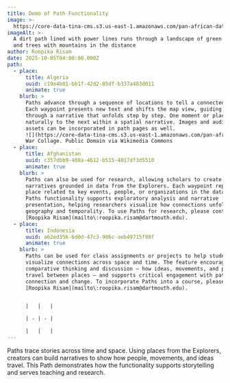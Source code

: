 ```yaml
---
title: Demo of Path Functionality
image: >-
  https://core-data-tina-cms.s3.us-east-1.amazonaws.com/pan-african-data-content/road-7350208_1280.jpg
imageAlt: >-
  A dirt path lined with power lines runs through a landscape of green plants
  and trees with mountains in the distance
author: Roopika Risam
date: 2025-10-05T04:00:00.000Z
path:
  - place:
      title: Algeria
      uuid: c19e4b01-bb1f-42d2-85df-b337a483d011
      animate: true
    blurb: >
      Paths advance through a sequence of locations to tell a connected story.
      Each waypoint presents new text and shifts the map view, guiding users
      through a narrative that unfolds step by step. One moment or place leads
      naturally to the next within a spatial narrative. Images and audio-visual
      assets can be incorporated in path pages as well.
      ![](https://core-data-tina-cms.s3.us-east-1.amazonaws.com/pan-african-data-content/Algerian_war_collage.jpg)Algerian
      War Collage. Public Domain via Wikimedia Commons
  - place:
      title: Afghanistan
      uuid: c357dbb9-408a-4612-b515-4017df3d5510
      animate: true
    blurb: >
      Paths can also be used for research, allowing scholars to create spatial
      narratives grounded in data from the Explorers. Each waypoint represents a
      place related to key events, people, or organizations in the database. The
      Paths functionality supports exploratory analysis and narrative
      presentation, helping researchers visualize how connections unfold across
      geography and temporality. To use Paths for research, please contact
      [Roopika Risam](mailto\:roopika.risam@dartmouth.edu).
  - place:
      title: Indonesia
      uuid: a62ed356-6d0d-47c3-906c-aeb49715f80f
      animate: true
    blurb: >
      Paths can be used for class assignments or projects to help students
      visualize connections across space and time. The feature encourages
      comparative thinking and discussion — how ideas, movements, and people
      travel between places — and supports critical engagement with patterns of
      connection and change. To incorporate Paths into a course, please contact
      [Roopika Risam](mailto\:roopika.risam@dartmouth.edu).


      |   |   |

      | - | - |

      |   |   |
---
```


Paths trace stories across time and space. Using places from the Explorers, creators can build narratives to show how people, movements, and ideas travel. This Path demonstrates how the functionality supports storytelling and serves teaching and research.
